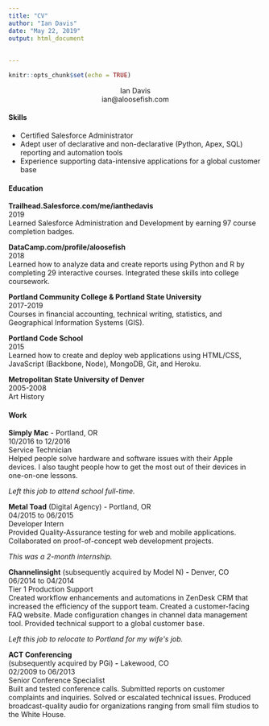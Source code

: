 ```yaml
---
title: "CV"
author: "Ian Davis"
date: "May 22, 2019"
output: html_document
        
      
---
```


```r
knitr::opts_chunk$set(echo = TRUE)
```

<center>Ian Davis</center>
<center>ian@aloosefish.com</center>



#### Skills

+ Certified Salesforce Administrator
+ Adept user of declarative and non-declarative (Python, Apex, SQL) reporting and automation tools
+ Experience supporting data-intensive applications for a global customer base  

#### Education

**Trailhead.Salesforce.com/me/ianthedavis**  
2019  
Learned Salesforce Administration and Development by earning 97 course completion badges.

**DataCamp.com/profile/aloosefish**  
2018  
Learned how to analyze data and create reports using Python and R by completing 29 interactive courses. Integrated these skills into college coursework.

**Portland Community College &amp; Portland State University**  
2017-2019  
Courses in financial accounting, technical writing, statistics, and Geographical Information Systems (GIS).

**Portland Code School**  
2015  
Learned how to create and deploy web applications using HTML/CSS, JavaScript (Backbone, Node), MongoDB, Git, and Heroku.

**Metropolitan State University of Denver**  
2005-2008  
Art History

#### Work

**Simply Mac** - Portland, OR  
10/2016 to 12/2016      
Service Technician  
Helped people solve hardware and software issues with their Apple devices. I also taught people how to get the most out of their devices in one-on-one lessons.

_Left this job to attend school full-time._

**Metal Toad** (Digital Agency) - Portland, OR  
04/2015 to 06/2015  
Developer Intern  
Provided Quality-Assurance testing for web and mobile applications. Collaborated on proof-of-concept web development projects.

_This was a 2-month internship._

**Channelinsight** (subsequently acquired by Model N) **-** Denver, CO  
06/2014 to 04/2014  
Tier 1 Production Support  
Created workflow enhancements and automations in ZenDesk CRM that increased the efficiency of the support team. Created a customer-facing FAQ website. Made configuration changes in channel data management tool. Provided technical support to a global customer base. 

_Left this job to relocate to Portland for my wife&#39;s job._

**ACT Conferencing**  
  (subsequently acquired by PGi) **-** Lakewood, CO  
02/2009 to 06/2013  
Senior Conference Specialist  
Built and tested conference calls. Submitted reports on customer complaints and inquiries. Solved or escalated technical issues. Produced broadcast-quality audio for organizations ranging from small film studios to the White House.